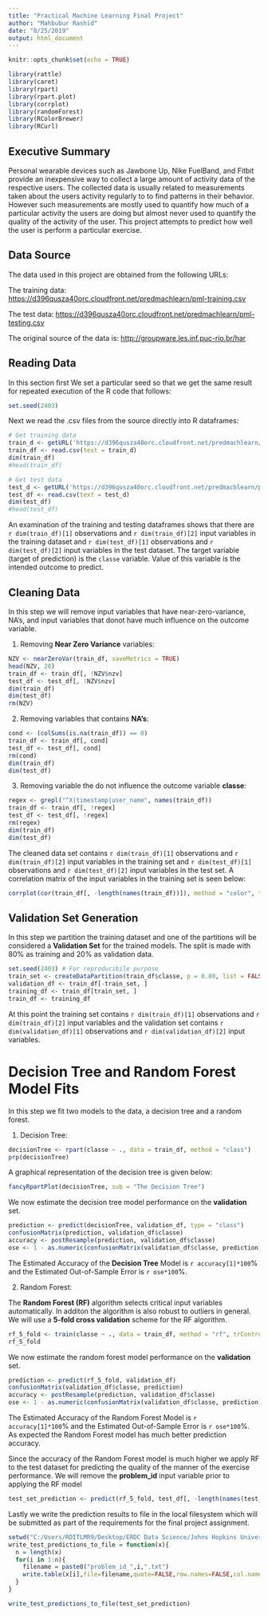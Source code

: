 ```yaml
---
title: "Practical Machine Learning Final Project"
author: "Mahbubur Rashid"
date: "8/25/2019"
output: html_document
---
```


```r
knitr::opts_chunk$set(echo = TRUE)
```

```r
library(rattle)
library(caret)
library(rpart)
library(rpart.plot)
library(corrplot)
library(randomForest)
library(RColorBrewer)
library(RCurl)
```

## Executive Summary

Personal wearable devices such as Jawbone Up, Nike FuelBand, and Fitbit provide an inexpensive way to collect a large amount of activity data of the respective users. The collected data is usually related to measurements taken about the users activity regularly to to find patterns in their behavior. However such measurements are mostly used to quantify how much of a particular activity the users are doing but almost never used to quantify the quality of the activity of the user. This project attempts to predict how well the user is perform a particular exercise.

## Data Source

The data used in this project are obtained from the following URLs:

The training data: [https://d396qusza40orc.cloudfront.net/predmachlearn/pml-training.csv](https://d396qusza40orc.cloudfront.net/predmachlearn/pml-training.csv)

The test data: [https://d396qusza40orc.cloudfront.net/predmachlearn/pml-testing.csv](https://d396qusza40orc.cloudfront.net/predmachlearn/pml-testing.csv)

The original source of the data is: [http://groupware.les.inf.puc-rio.br/har](http://groupware.les.inf.puc-rio.br/har)

## Reading Data

In this section first We set a particular seed so that we get the same result for repeated execution of the R code that follows:  

```r
set.seed(2403)
```

Next we read the .csv files from the source directly into R dataframes:

```r
# Get training data
train_d <- getURL('https://d396qusza40orc.cloudfront.net/predmachlearn/pml-training.csv')
train_df <- read.csv(text = train_d)
dim(train_df)
#head(train_df)

# Get test data
test_d <- getURL('https://d396qusza40orc.cloudfront.net/predmachlearn/pml-testing.csv')
test_df <- read.csv(text = test_d)
dim(test_df)
#head(test_df)
```

An examination of the training and testing dataframes shows that there are `r dim(train_df)[1]` observations and `r dim(train_df)[2]` input variables in the training dataset and `r dim(test_df)[1]` observations and `r dim(test_df)[2]` input variables in the test dataset. The target variable (target of prediction) is the `classe` variable. Value of this variable is the intended outcome to predict.  


## Cleaning Data

In this step we will remove input variables that have near-zero-variance, NA's, and input variables that donot have much influence on the outcome variable.

1. Removing <b>Near Zero Variance</b> variables:  
```r
NZV <- nearZeroVar(train_df, saveMetrics = TRUE)
head(NZV, 20)
train_df <- train_df[, !NZV$nzv]
test_df <- test_df[, !NZV$nzv]
dim(train_df)
dim(test_df)
rm(NZV)
```  

2. Removing variables that contains <b>NA's</b>:
```r
cond <- (colSums(is.na(train_df)) == 0)
train_df <- train_df[, cond]
test_df <- test_df[, cond]
rm(cond)
dim(train_df)
dim(test_df)
```

3. Removing variable the do not influence the outcome variable <b>classe</b>:

```r
regex <- grepl("^X|timestamp|user_name", names(train_df))
train_df <- train_df[, !regex]
test_df <- test_df[, !regex]
rm(regex)
dim(train_df)
dim(test_df)
```

The cleaned data set contains `r dim(train_df)[1]` observations and `r dim(train_df)[2]` input variables in the training set and `r dim(test_df)[1]` observations and `r dim(test_df)[2]` input variables in the test set. A correlation matrix of the input variables in the training set is seen below:

```r
corrplot(cor(train_df[, -length(names(train_df))]), method = "color", tl.cex = 0.5)
```  

## Validation Set Generation

In this step we partition the training dataset and one of the partitions will be considered a <b>Validation Set</b> for the trained models. The split is made with 80% as training and 20% as validation data.

```r
set.seed(2403) # For reproducibile purpose
train_set <- createDataPartition(train_df$classe, p = 0.80, list = FALSE)
validation_df <- train_df[-train_set, ]
training_df <- train_df[train_set, ]
train_df <- training_df
```

At this point the training set contains `r dim(train_df)[1]` observations and `r dim(train_df)[2]` input variables and the validation set contains `r dim(validation_df)[1]` observations and `r dim(validation_df)[2]` input variables.

# Decision Tree and Random Forest Model Fits

In this step we fit two models to the data, a decision tree and a random forest.

1. Decision Tree:

```r
decisionTree <- rpart(classe ~ ., data = train_df, method = "class")
prp(decisionTree)
```  

A graphical representation of the decision tree is given below:

```r
fancyRpartPlot(decisionTree, sub = "The Decision Tree")
```

We now estimate the decision tree model performance on the <b>validation</b> set.  
```r
prediction <- predict(decisionTree, validation_df, type = "class")
confusionMatrix(prediction, validation_df$classe)
accuracy <- postResample(prediction, validation_df$classe)
ose <- 1 - as.numeric(confusionMatrix(validation_df$classe, prediction)$overall[1])
```  

The Estimated Accuracy of the <b>Decision Tree</b> Model is `r accuracy[1]*100`% and the Estimated Out-of-Sample Error is `r ose*100`%.  

2. Random Forest:

The <b>Random Forest (RF)</b> algorithm selects critical input variables automatically. In additon the algorithm is also robust to outliers in general.  
We will use a <b>5-fold cross validation</b> scheme for the RF algorithm.  
```r
rf_5_fold <- train(classe ~ ., data = train_df, method = "rf", trControl = trainControl(method = "cv", 5), ntree = 250)
rf_5_fold
```  

We now estimate the random forest model performance on the <b>validation</b> set.  
```r
prediction <- predict(rf_5_fold, validation_df)
confusionMatrix(validation_df$classe, prediction)
accuracy <- postResample(prediction, validation_df$classe)
ose <- 1 - as.numeric(confusionMatrix(validation_df$classe, prediction)$overall[1])
```  

The Estimated Accuracy of the Random Forest Model is `r accuracy[1]*100`% and the Estimated Out-of-Sample Error is `r ose*100`%. As expected the Random Forest model has much better prediction accuracy.  

Since the accuracy of the Random Forest model is much higher we apply RF to the test dataset for predicting the quality of the manner of the exercise performance. We will remove the <b>problem_id</b> input variable prior to applying the RF model

```r
test_set_prediction <- predict(rf_5_fold, test_df[, -length(names(test_df))])
```

Lastly we write the prediction results to file in the local filesystem which will be submitted as part of the requirements for the final project assignment.

```r
setwd("C:/Users/RDITLMR9/Desktop/ERDC Data Science/Johns Hopkins Univertisy/8. Practical Machine Learning/Project")
write_test_predictions_to_file = function(x){
  n = length(x)
  for(i in 1:n){
    filename = paste0("problem_id_",i,".txt")
    write.table(x[i],file=filename,quote=FALSE,row.names=FALSE,col.names=FALSE)
  }
}

write_test_predictions_to_file(test_set_prediction)
```